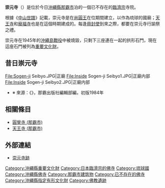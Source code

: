 {{coord|26|13|13.2|N|127|41|26.1|E|region:JP-47|display=title}}
{{Infobox Buddhist temple
| name             =崇元寺
| img              =Sogenji Stone Gate.jpg
| img_size         = 200px
| img_capt         =崇元寺石門
| landscape        = yes
| mountain         = 靈德山
| denomination     = [[臨濟宗|臨濟宗]]
| founded          = 約1477年至1496年
| closed           = 1945年
| founder          = [[芥隱承琥|芥隱承琥]]
| teacher          = 
| director         = 
| roshi            = 
| abbot            = 
| priest           = 
| rinpoche         = 
| reverend         = 
| address          = [[沖繩縣|沖繩縣]][[那霸市|那霸市]]泊1丁目
| country          = {{flag|Japan}}
| website          = 
}}
'''崇元寺'''（{{ryu|r=崇元寺|kn=スーギージ|rm=Sūgī-ji}}）是位於今日[[沖繩縣|沖繩縣]][[那霸市|那霸市]]泊的一個已不存在的[[臨濟宗|臨濟宗]]寺院。

根據《[[中山世譜|中山世譜]]》記載，崇元寺是在[[尚圓王|尚圓王]]在位期間建立，以作為琉球的國廟；[[天王寺|天王寺]]和[[寵福寺|寵福寺]]也是在這個時期建成的。每逢[[冊封使|冊封使]]到來之際，都要在崇元寺行諭祭之禮。

崇元寺在1945年的[[沖繩島戰役|沖繩島戰役]]中被燒毀，只剩下三座連在一起的拱形石門，現在這座石門被列為[[重要文化財|重要文化財]]。
== 昔日崇元寺 ==
<gallery>
File:Sogen-ji Seibyo.JPG|正廟
File:Inside Sogen-ji Seibyo1.JPG|正廟内部
File:Inside Sogen-ji Seibyo2.JPG|正廟内部
</gallery>
*※ 來源：《{{lang|ja|写真集沖縄　失なわれた文化財と風俗}}》，那霸出版社編輯部編，初版1984年
==相關條目==
{{Commonscat|Sogen-ji (Okinawa)}}
*[[圓覺寺_(那霸市)|圓覺寺 (那霸市)]]
*[[天王寺_(那霸市)|天王寺 (那霸市)]]

==外部連結==
*[http://www.kagemarukun.fromc.jp/page111b.html 崇元寺跡] {{Wayback|url=http://www.kagemarukun.fromc.jp/page111b.html |date=20170719072838 }}

[[Category:沖繩縣重要文化財|Category:沖繩縣重要文化財]]
[[Category:日本臨濟宗的佛寺|Category:日本臨濟宗的佛寺]]
[[Category:琉球國|Category:琉球國]]
[[Category:沖繩縣佛寺|Category:沖繩縣佛寺]]
[[Category:那霸市建筑物|Category:那霸市建筑物]]
[[Category:已不存在的佛寺|Category:已不存在的佛寺]]
[[Category:沖繩縣指定有形文化財|Category:沖繩縣指定有形文化財]]
[[Category:佛教遺跡|Category:佛教遺跡]]